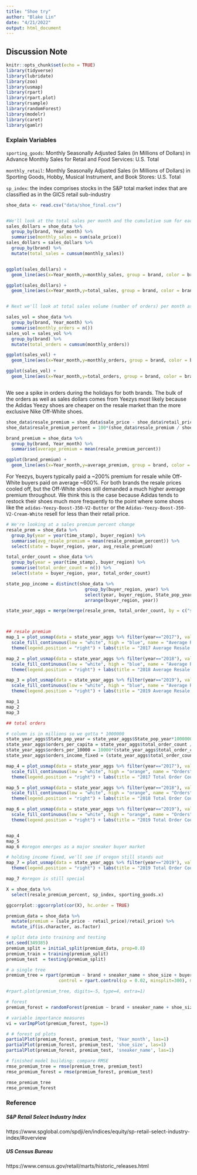 ```yaml
---
title: "Shoe try"
author: "Blake Lin"
date: "4/21/2022"
output: html_document
---
```


## Discussion Note
```r
knitr::opts_chunk$set(echo = TRUE)
library(tidyverse)
library(lubridate)
library(zoo)
library(usmap)
library(rpart)
library(rpart.plot)
library(rsample) 
library(randomForest)
library(modelr)
library(caret)
library(gamlr)
```


### Explain Variables
`sporting_goods`: Monthly Seasonally Adjusted Sales (in Millions of Dollars) in Advance Monthly Sales for Retail and Food Services: U.S. Total

`monthly_retail`: Monthly Seasonally Adjusted Sales (in Millions of Dollars) in Sporting Goods, Hobby, Musical Instrument, and Book Stores: U.S. Total

`sp_index`: the index comprises stocks in the S&P total market index that are classified as in the GICS retail sub-industry


```r
shoe_data <- read.csv("data/shoe_final.csv")


#We'll look at the total sales per month and the cumulative sum for each brand over time
sales_dollars = shoe_data %>%
  group_by(brand, Year_month) %>%
  summarise(monthly_sales = sum(sale_price))
sales_dollars = sales_dollars %>%
  group_by(brand) %>%
  mutate(total_sales = cumsum(monthly_sales))


ggplot(sales_dollars) +
  geom_line(aes(x=Year_month,y=monthly_sales, group = brand, color = brand))

ggplot(sales_dollars) +
  geom_line(aes(x=Year_month,y=total_sales, group = brand, color = brand))


# Next we'll look at total sales volume (number of orders) per month as well as cumulative orders over time.

sales_vol = shoe_data %>%
  group_by(brand, Year_month) %>%
  summarise(monthly_orders = n())
sales_vol = sales_vol %>%
  group_by(brand) %>%
  mutate(total_orders = cumsum(monthly_orders))

ggplot(sales_vol) +
  geom_line(aes(x=Year_month,y=monthly_orders, group = brand, color = brand))

ggplot(sales_vol) +
  geom_line(aes(x=Year_month,y=total_orders, group = brand, color = brand))



```


We see a spike in orders during the holidays for both brands. The bulk of the orders as well as sales dollars comes from Yeezys most likely because the Adidas Yeezy shoes are cheaper on the resale market than the more exclusive Nike Off-White shoes.


```r
shoe_data$resale_premium = shoe_data$sale_price - shoe_data$retail_price
shoe_data$resale_premium_percent = 100*(shoe_data$resale_premium / shoe_data$retail_price)

brand_premium = shoe_data %>%
  group_by(brand, Year_month) %>%
  summarise(average_premium = mean(resale_premium_percent))

ggplot(brand_premium) +
  geom_line(aes(x=Year_month,y=average_premium, group = brand, color = brand))

```

For Yeezys, buyers typically paid a ~200% premium for resale while Off-White buyers paid on average ~600%. For both brands the resale prices cooled off, but the Off-White shoes still demanded a much higher average premium throughout. We think this is the case because Adidas tends to restock their shoes much more frequently to the point where some shoes like the `adidas-Yeezy-Boost-350-V2-Butter` or the `Adidas-Yeezy-Boost-350-V2-Cream-White` resell for less than their retail price.


```r

# We're looking at a sales premium percent change
resale_prem = shoe_data %>%
  group_by(year = year(time_stamp), buyer_region) %>%
  summarise(avg_resale_premium = mean(resale_premium_percent)) %>%
  select(state = buyer_region, year, avg_resale_premium)

total_order_count = shoe_data %>%
  group_by(year = year(time_stamp), buyer_region) %>%
  summarise(total_order_count = n()) %>%
  select(state = buyer_region, year, total_order_count)

state_pop_income = distinct(shoe_data %>%
                              group_by(buyer_region, year) %>%
                              select(year, buyer_region, State_pop_year, disposable_per_cap_income) %>%
                              arrange(buyer_region, year))

state_year_aggs = merge(merge(resale_prem, total_order_count, by = c("state", "year")), state_pop_income, by.x = c("state","year"), by.y=c("buyer_region","year"), all.x = TRUE)



## resale premium
map_1 = plot_usmap(data = state_year_aggs %>% filter(year=="2017"), values = "avg_resale_premium", color = "black") + 
  scale_fill_continuous(low = "white", high = "blue", name = "Average Resale Premium", label = scales::comma) + 
  theme(legend.position = "right") + labs(title = "2017 Average Resale Premium by State")

map_2 = plot_usmap(data = state_year_aggs %>% filter(year=="2018"), values = "avg_resale_premium", color = "black") + 
  scale_fill_continuous(low = "white", high = "blue", name = "Average Resale Premium", label = scales::comma) + 
  theme(legend.position = "right") + labs(title = "2018 Average Resale Premium by State")

map_3 = plot_usmap(data = state_year_aggs %>% filter(year=="2019"), values = "avg_resale_premium", color = "black") + 
  scale_fill_continuous(low = "white", high = "blue", name = "Average Resale Premium", label = scales::comma) + 
  theme(legend.position = "right") + labs(title = "2019 Average Resale Premium by State")

map_1
map_2
map_3

## total orders

# column is in millions so we gotta * 1000000
state_year_aggs$State_pop_year = state_year_aggs$State_pop_year*1000000
state_year_aggs$orders_per_capita = state_year_aggs$total_order_count / state_year_aggs$State_pop_year
state_year_aggs$orders_per_10000 = 10000*(state_year_aggs$total_order_count / state_year_aggs$State_pop_year)
state_year_aggs$orders_income_fixed = (state_year_aggs$total_order_count / state_year_aggs$disposable_per_cap_income)

map_4 = plot_usmap(data = state_year_aggs %>% filter(year=="2017"), values = "orders_per_10000", color = "red") + 
  scale_fill_continuous(low = "white", high = "orange", name = "Orders", label = scales::comma) + 
  theme(legend.position = "right") + labs(title = "2017 Total Order Count per 10000")

map_5 = plot_usmap(data = state_year_aggs %>% filter(year=="2018"), values = "orders_per_10000", color = "red") + 
  scale_fill_continuous(low = "white", high = "orange", name = "Orders", label = scales::comma) + 
  theme(legend.position = "right") + labs(title = "2018 Total Order Count per 10000")

map_6 = plot_usmap(data = state_year_aggs %>% filter(year=="2019"), values = "orders_per_10000", color = "red") + 
  scale_fill_continuous(low = "white", high = "orange", name = "Orders", label = scales::comma) + 
  theme(legend.position = "right") + labs(title = "2019 Total Order Count per 10000")


map_4
map_5
map_6 #oregon emerges as a major sneaker buyer market

# holding income fixed, we'll see if oregon still stands out
map_7 = plot_usmap(data = state_year_aggs %>% filter(year=="2019"), values = "orders_income_fixed", color = "red") + scale_fill_continuous(low = "white", high = "orange", name = "Orders", label = scales::comma) + 
  theme(legend.position = "right") + labs(title = "2019 Total Order Count per capita")

map_7 #oregon is still special 
```



```r
X = shoe_data %>%
  select(resale_premium_percent, sp_index, sporting_goods.x)

ggcorrplot::ggcorrplot(cor(X), hc.order = TRUE)
```





```r
premium_data = shoe_data %>%
  mutate(premium = (sale_price - retail_price)/retail_price) %>%
  mutate_if(is.character, as.factor)

# split data into training and testing
set.seed(349385)
premium_split = initial_split(premium_data, prop=0.8)
premium_train = training(premium_split)
premium_test  = testing(premium_split)

# a single tree
premium_tree = rpart(premium ~ brand + sneaker_name + shoe_size + buyer_region + Year_month  + primary_color + secondary_color + Material, data = premium_train,
                    control = rpart.control(cp = 0.02, minsplit=300), maxdepth = 4)

#rpart.plot(premium_tree, digits=-5, type=4, extra=1)

# forest 
premium_forest = randomForest(premium ~ brand + sneaker_name + shoe_size + buyer_region + Year_month  + primary_color + secondary_color + Material, data=premium_train, control = rpart.control(cp = 0.002), ntrees = 300, importance=TRUE, na.action = na.omit)

# variable importance measures
vi = varImpPlot(premium_forest, type=1)

# # forest pd plots
partialPlot(premium_forest, premium_test, 'Year_month', las=1)
partialPlot(premium_forest, premium_test, 'shoe_size', las=1)
partialPlot(premium_forest, premium_test, 'sneaker_name', las=1)

# finished model building: compare RMSE
rmse_premium_tree = rmse(premium_tree, premium_test)
rmse_premium_forest = rmse(premium_forest, premium_test)

rmse_premium_tree
rmse_premium_forest
```






### Reference 
##### S&P Retail Select Industry Index
https://www.spglobal.com/spdji/en/indices/equity/sp-retail-select-industry-index/#overview

##### US Census Bureau
https://www.census.gov/retail/marts/historic_releases.html

